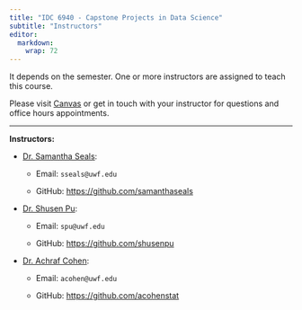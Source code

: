 ```yaml
---
title: "IDC 6940 - Capstone Projects in Data Science"
subtitle: "Instructors"
editor: 
  markdown: 
    wrap: 72
---
```


::: callout-important
It depends on the semester. One or more instructors are assigned to
teach this course.

Please visit [Canvas](https://uwf.instructure.com/){target="_blank"} or
get in touch with your instructor for questions and office hours
appointments.
:::

------------------------------------------------------------------------

**Instructors:**

-   <a href="https://uwf.edu/hmcse/departments/mathematics-and-statistics/faculty/dr-samantha-seals.html" target="_blank">Dr.
    Samantha Seals</a>:

    -   Email: `sseals@uwf.edu`

    -   GitHub: <https://github.com/samanthaseals>

-   <a href="https://uwf.edu/hmcse/departments/mathematics-and-statistics/faculty/dr-shusen-pu.html" target="_blank">Dr.
    Shusen Pu</a>:

    -   Email: `spu@uwf.edu`

    -   GitHub: <https://github.com/shusenpu>

-   <a href="https://uwf.edu/hmcse/departments/mathematics-and-statistics/faculty/dr-achraf-cohen.html" target='_blank'>Dr.
    Achraf Cohen</a>:

    -   Email: `acohen@uwf.edu`

    -   GitHub: <https://github.com/acohenstat>

```{=html}
<!--
::: {.g-col-4}
**Tutor:** Person Z<br>
`z@berkeley.edu`<br>
Office hours: <br>
- Wednesday 2:30pm - 4:30pm, Evans 434<br>
- Sunday 2pm - 6pm, <a href="https://berkeley.zoom.us/j/99887452083?pwd=T1pXWC9HZFpTRHQzc1MrOElUakFUdz09">Zoom</a>
:::

::: {.g-col-4}
**Tutor**: Person W<br>
`w@berkeley.edu`<br>
Office hours: <br>
- Wednesday 10am-2pm, Evans 432<br>
- Thursday 3-5pm, Evans 434
:::
-->
```
